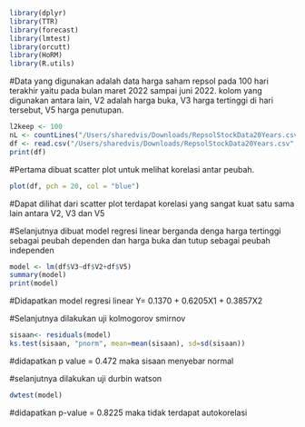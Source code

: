 ```r
library(dplyr)
library(TTR)
library(forecast)
library(lmtest) 
library(orcutt) 
library(HoRM) 
library(R.utils)
```

#Data yang digunakan adalah data harga saham repsol pada 100 hari terakhir yaitu pada bulan maret 2022 sampai juni 2022. kolom yang digunakan antara lain, V2 adalah harga buka, V3 harga tertinggi di hari tersebut, V5 harga penutupan.
```r
l2keep <- 100
nL <- countLines("/Users/sharedvis/Downloads/RepsolStockData20Years.csv")
df <- read.csv("/Users/sharedvis/Downloads/RepsolStockData20Years.csv", header=FALSE, skip=nL-l2keep)
print(df)
```
#Pertama dibuat scatter plot untuk melihat korelasi antar peubah.
```r
plot(df, pch = 20, col = "blue")
```
#Dapat dilihat dari scatter plot terdapat korelasi yang sangat kuat satu sama lain antara V2, V3 dan V5

#Selanjutnya dibuat model regresi linear berganda denga harga tertinggi sebagai peubah dependen dan harga buka dan tutup sebagai peubah independen
```r
model <- lm(df$V3~df$V2+df$V5)
summary(model)
print(model)
```
#Didapatkan model regresi linear  Y= 0.1370 + 0.6205X1 + 0.3857X2

#Selanjutnya dilakukan uji kolmogorov smirnov
```r
sisaan<- residuals(model)
ks.test(sisaan, "pnorm", mean=mean(sisaan), sd=sd(sisaan))
```
#didapatkan p value = 0.472 maka sisaan menyebar normal

#selanjutnya dilakukan uji durbin watson
```r
dwtest(model)
```
#didapatkan p-value = 0.8225 maka tidak terdapat autokorelasi
